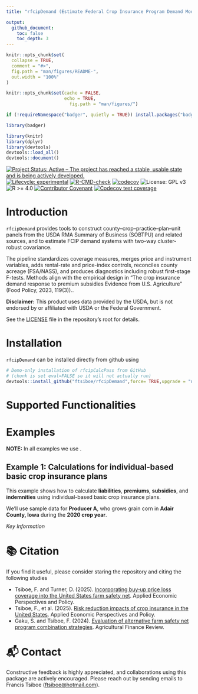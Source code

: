 ```yaml
---
title: "rfcipDemand (Estimate Federal Crop Insurance Program Demand Models)"

output:
  github_document:
    toc: false
    toc_depth: 3
---
```


<!-- README.md is generated from README.Rmd. Please edit that file -->

```r
knitr::opts_chunk$set(
  collapse = TRUE,
  comment = "#>",
  fig.path = "man/figures/README-",
  out.width = "100%"
)
```



```r
knitr::opts_chunk$set(cache = FALSE,
                      echo = TRUE,
                        fig.path = "man/figures/")

if (!requireNamespace("badger", quietly = TRUE)) install.packages("badger")

library(badger)

library(knitr)
library(dplyr)
library(devtools)
devtools::load_all()
devtools::document()
```


<!-- badges: start -->
[![Project Status: Active – The project has reached a stable, usable
state and is being actively
developed.](https://www.repostatus.org/badges/latest/active.svg)](https://www.repostatus.org/#active)
[![Lifecycle:
experimental](https://img.shields.io/badge/lifecycle-experimental-orange.svg)](https://lifecycle.r-lib.org/articles/stages.html#experimental)
[![R-CMD-check](https://github.com/ftsiboe/rfcipDemand/actions/workflows/R-CMD-check.yaml/badge.svg)](https://github.com/ftsiboe/rfcipDemand/actions/workflows/R-CMD-check.yaml)
[![codecov](https://codecov.io/gh/ftsiboe/rfcipDemand/graph/badge.svg?token=6MKGP8Z5NB)](https://codecov.io/gh/ftsiboe/rfcipDemand)
![License: GPL v3](https://img.shields.io/badge/License-GPLv3-blue.svg)
![R >= 4.0](https://img.shields.io/badge/R-%3E=4.0-blue)
[![Contributor Covenant](https://img.shields.io/badge/Contributor%20Covenant-2.1-4baaaa.svg)](code_of_conduct.md)
[![Codecov test coverage](https://codecov.io/gh/ftsiboe/rfcipDemand/graph/badge.svg)](https://app.codecov.io/gh/ftsiboe/rfcipDemand)
<!-- badges: end -->


# Introduction
`rfcipDemand` provides tools to construct county–crop–practice–plan–unit panels from the USDA RMA Summary of Business (SOBTPU) and related sources, and to estimate FCIP demand systems with two-way cluster-robust covariance. 

The pipeline standardizes coverage measures, merges price and instrument variables, adds rental-rate and price-index controls, reconciles county acreage (FSA/NASS), and produces diagnostics including robust first-stage F-tests. Methods align with the empirical design in "The crop insurance demand response to premium subsidies Evidence from U.S. Agriculture" (Food Policy, 2023, 119(3))..

**Disclaimer:** This product uses data provided by the USDA, but is not endorsed by or affiliated with USDA or the Federal Government.

See the [LICENSE](https://github.com/ftsiboe/rfcipDemand/blob/main/LICENSE) file in the repository's root for details.

# Installation
`rfcipDemand` can be installed directly from github using 

```r
# Demo-only installation of rfcipCalcPass from GitHub
# (chunk is set eval=FALSE so it will not actually run)
devtools::install_github("ftsiboe/rfcipDemand",force= TRUE,upgrade = "never")
```

# Supported Functionalities


# Examples 

**NOTE:** In all examples we use .  


## Example 1: Calculations for individual-based basic crop insurance plans

This example shows how to calculate **liabilities**, **premiums**, **subsidies**, and **indemnities** using individual-based basic crop insurance plans.

We’ll use sample data for **Producer A**, who grows grain corn in **Adair County, Iowa** during the **2020 crop year**.

*Key Information*


# 📚 Citation
If you find it useful, please consider staring the repository and citing the following studies

  - Tsiboe, F. and Turner, D. (2025). [Incorporating buy‐up price loss coverage into the United States
    farm safety net](https://onlinelibrary.wiley.com/doi/full/10.1002/aepp.13536). Applied Economic Perspectives and Policy.
  - Tsiboe, F., et al. (2025). [Risk reduction impacts of crop insurance in the United States](https://onlinelibrary.wiley.com/doi/full/10.1002/aepp.13513#:~:text=In%20other%20words%2C%20on%20average,%2Dcrop%2Dyear%20revenue%20variability).
    Applied Economic Perspectives and Policy.
  - Gaku, S. and Tsiboe, F. (2024). [Evaluation of alternative farm safety net program combination strategies](https://www.emerald.com/insight/content/doi/10.1108/afr-11-2023-0150/full/html). 
  Agricultural Finance Review.

# 📬 Contact
Constructive feedback is highly appreciated, and collaborations using this package are actively encouraged. Please reach out by sending emails to Francis Tsiboe ([ftsiboe@hotmail.com](mailto:ftsiboe@hotmail.com)).

